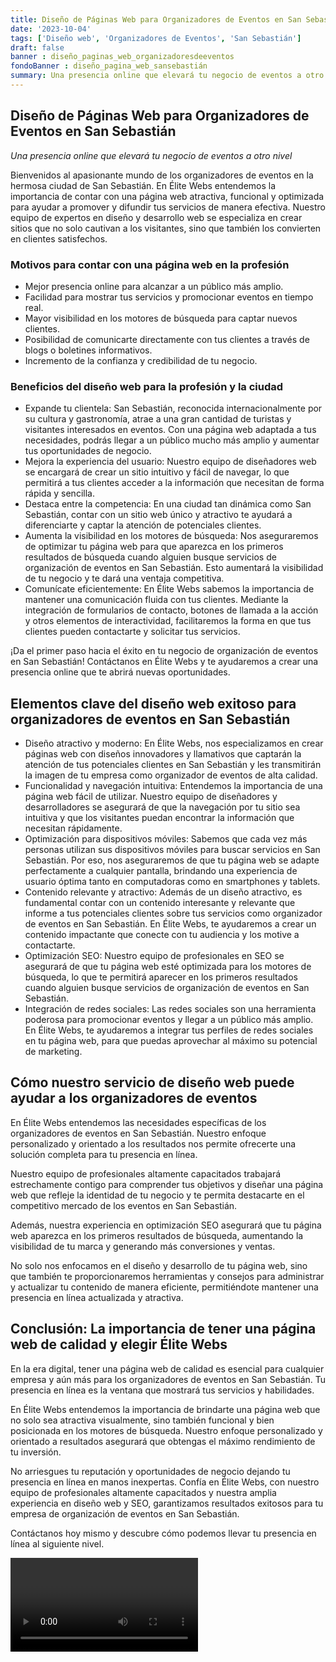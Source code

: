 ```yaml
---
title: Diseño de Páginas Web para Organizadores de Eventos en San Sebastián
date: '2023-10-04'
tags: ['Diseño web', 'Organizadores de Eventos', 'San Sebastián']
draft: false
banner : diseño_paginas_web_organizadoresdeeventos
fondoBanner : diseño_pagina_web_sansebastián
summary: Una presencia online que elevará tu negocio de eventos a otro nivel
---
```


## Diseño de Páginas Web para Organizadores de Eventos en San Sebastián

*Una presencia online que elevará tu negocio de eventos a otro nivel*

Bienvenidos al apasionante mundo de los organizadores de eventos en la hermosa ciudad de San Sebastián. En Élite Webs entendemos la importancia de contar con una página web atractiva, funcional y optimizada para ayudar a promover y difundir tus servicios de manera efectiva. Nuestro equipo de expertos en diseño y desarrollo web se especializa en crear sitios que no solo cautivan a los visitantes, sino que también los convierten en clientes satisfechos.

### Motivos para contar con una página web en la profesión

- Mejor presencia online para alcanzar a un público más amplio.
- Facilidad para mostrar tus servicios y promocionar eventos en tiempo real.
- Mayor visibilidad en los motores de búsqueda para captar nuevos clientes.
- Posibilidad de comunicarte directamente con tus clientes a través de blogs o boletines informativos.
- Incremento de la confianza y credibilidad de tu negocio.

### Beneficios del diseño web para la profesión y la ciudad

- Expande tu clientela: San Sebastián, reconocida internacionalmente por su cultura y gastronomía, atrae a una gran cantidad de turistas y visitantes interesados en eventos. Con una página web adaptada a tus necesidades, podrás llegar a un público mucho más amplio y aumentar tus oportunidades de negocio.
- Mejora la experiencia del usuario: Nuestro equipo de diseñadores web se encargará de crear un sitio intuitivo y fácil de navegar, lo que permitirá a tus clientes acceder a la información que necesitan de forma rápida y sencilla.
- Destaca entre la competencia: En una ciudad tan dinámica como San Sebastián, contar con un sitio web único y atractivo te ayudará a diferenciarte y captar la atención de potenciales clientes.
- Aumenta la visibilidad en los motores de búsqueda: Nos aseguraremos de optimizar tu página web para que aparezca en los primeros resultados de búsqueda cuando alguien busque servicios de organización de eventos en San Sebastián. Esto aumentará la visibilidad de tu negocio y te dará una ventaja competitiva.
- Comunícate eficientemente: En Élite Webs sabemos la importancia de mantener una comunicación fluida con tus clientes. Mediante la integración de formularios de contacto, botones de llamada a la acción y otros elementos de interactividad, facilitaremos la forma en que tus clientes pueden contactarte y solicitar tus servicios.

¡Da el primer paso hacia el éxito en tu negocio de organización de eventos en San Sebastián! Contáctanos en Élite Webs y te ayudaremos a crear una presencia online que te abrirá nuevas oportunidades.

<GifSeo />

<Cta />

## Elementos clave del diseño web exitoso para organizadores de eventos en San Sebastián

- Diseño atractivo y moderno: En Élite Webs, nos especializamos en crear páginas web con diseños innovadores y llamativos que captarán la atención de tus potenciales clientes en San Sebastián y les transmitirán la imagen de tu empresa como organizador de eventos de alta calidad.
- Funcionalidad y navegación intuitiva: Entendemos la importancia de una página web fácil de utilizar. Nuestro equipo de diseñadores y desarrolladores se asegurará de que la navegación por tu sitio sea intuitiva y que los visitantes puedan encontrar la información que necesitan rápidamente.
- Optimización para dispositivos móviles: Sabemos que cada vez más personas utilizan sus dispositivos móviles para buscar servicios en San Sebastián. Por eso, nos aseguraremos de que tu página web se adapte perfectamente a cualquier pantalla, brindando una experiencia de usuario óptima tanto en computadoras como en smartphones y tablets.
- Contenido relevante y atractivo: Además de un diseño atractivo, es fundamental contar con un contenido interesante y relevante que informe a tus potenciales clientes sobre tus servicios como organizador de eventos en San Sebastián. En Élite Webs, te ayudaremos a crear un contenido impactante que conecte con tu audiencia y los motive a contactarte.
- Optimización SEO: Nuestro equipo de profesionales en SEO se asegurará de que tu página web esté optimizada para los motores de búsqueda, lo que te permitirá aparecer en los primeros resultados cuando alguien busque servicios de organización de eventos en San Sebastián.
- Integración de redes sociales: Las redes sociales son una herramienta poderosa para promocionar eventos y llegar a un público más amplio. En Élite Webs, te ayudaremos a integrar tus perfiles de redes sociales en tu página web, para que puedas aprovechar al máximo su potencial de marketing.

## Cómo nuestro servicio de diseño web puede ayudar a los organizadores de eventos

En Élite Webs entendemos las necesidades específicas de los organizadores de eventos en San Sebastián. Nuestro enfoque personalizado y orientado a los resultados nos permite ofrecerte una solución completa para tu presencia en línea.

Nuestro equipo de profesionales altamente capacitados trabajará estrechamente contigo para comprender tus objetivos y diseñar una página web que refleje la identidad de tu negocio y te permita destacarte en el competitivo mercado de los eventos en San Sebastián.

Además, nuestra experiencia en optimización SEO asegurará que tu página web aparezca en los primeros resultados de búsqueda, aumentando la visibilidad de tu marca y generando más conversiones y ventas.

No solo nos enfocamos en el diseño y desarrollo de tu página web, sino que también te proporcionaremos herramientas y consejos para administrar y actualizar tu contenido de manera eficiente, permitiéndote mantener una presencia en línea actualizada y atractiva.

## Conclusión: La importancia de tener una página web de calidad y elegir Élite Webs

En la era digital, tener una página web de calidad es esencial para cualquier empresa y aún más para los organizadores de eventos en San Sebastián. Tu presencia en línea es la ventana que mostrará tus servicios y habilidades.

En Élite Webs entendemos la importancia de brindarte una página web que no solo sea atractiva visualmente, sino también funcional y bien posicionada en los motores de búsqueda. Nuestro enfoque personalizado y orientado a resultados asegurará que obtengas el máximo rendimiento de tu inversión.

No arriesgues tu reputación y oportunidades de negocio dejando tu presencia en línea en manos inexpertas. Confía en Élite Webs, con nuestro equipo de profesionales altamente capacitados y nuestra amplia experiencia en diseño web y SEO, garantizamos resultados exitosos para tu empresa de organización de eventos en San Sebastián.

Contáctanos hoy mismo y descubre cómo podemos llevar tu presencia en línea al siguiente nivel.

<Video />

<CtaBot job='Organizadores de Eventos' city='San Sebastián'/>

<Gmaps query='San Sebastián+españa+maps' />